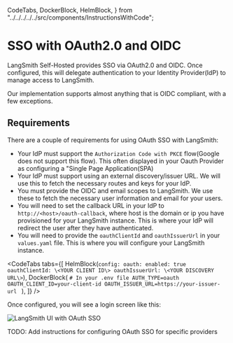   CodeTabs,
  DockerBlock,
  HelmBlock,
} from "../../../../../src/components/InstructionsWithCode";

# SSO with OAuth2.0 and OIDC

LangSmith Self-Hosted provides SSO via OAuth2.0 and OIDC. Once configured, this will delegate authentication to your Identity Provider(IdP) to manage access to LangSmith.

Our implementation supports almost anything that is OIDC compliant, with a few exceptions.

## Requirements

There are a couple of requirements for using OAuth SSO with LangSmith:

- Your IdP must support the `Authorization Code with PKCE` flow(Google does not support this flow). This often displayed in your Oauth Provider as configuring a "Single Page Application(SPA)
- Your IdP must support using an external discovery/issuer URL. We will use this to fetch the necessary routes and keys for your IdP.
- You must provide the OIDC and email scopes to LangSmith. We use these to fetch the necessary user information and email for your users.
- You will need to set the callback URL in your IdP to `http://<host>/oauth-callback`, where host is the domain or ip you have provisioned for your LangSmith instance. This is where your IdP will redirect the user after they have authenticated.
- You will need to provide the `oauthClientId` and `oauthIssuerUrl` in your `values.yaml` file. This is where you will configure your LangSmith instance.

<CodeTabs
  tabs={[
    HelmBlock(`config:
  oauth:
    enabled: true
    oauthClientId: \<YOUR CLIENT ID\>
    oauthIssuerUrl: \<YOUR DISCOVERY URL\>`),
    DockerBlock(
      `# In your .env file
      AUTH_TYPE=oauth
      OAUTH_CLIENT_ID=your-client-id
      OAUTH_ISSUER_URL=https://your-issuer-url
    `
    ),
  ]}
/>

Once configured, you will see a login screen like this:

![LangSmith UI with OAuth SSO](../../static/langsmith_ui_sso.png)

TODO: Add instructions for configuring OAuth SSO for specific providers
